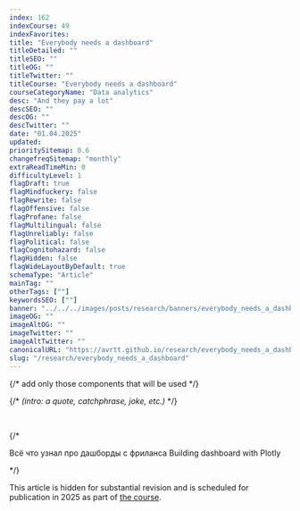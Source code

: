 ```yaml
---
index: 162
indexCourse: 49
indexFavorites:
title: "Everybody needs a dashboard"
titleDetailed: ""
titleSEO: ""
titleOG: ""
titleTwitter: ""
titleCourse: "Everybody needs a dashboard"
courseCategoryName: "Data analytics"
desc: "And they pay a lot"
descSEO: ""
descOG: ""
descTwitter: ""
date: "01.04.2025"
updated:
prioritySitemap: 0.6
changefreqSitemap: "monthly"
extraReadTimeMin: 0
difficultyLevel: 1
flagDraft: true
flagMindfuckery: false
flagRewrite: false
flagOffensive: false
flagProfane: false
flagMultilingual: false
flagUnreliably: false
flagPolitical: false
flagCognitohazard: false
flagHidden: false
flagWideLayoutByDefault: true
schemaType: "Article"
mainTag: ""
otherTags: [""]
keywordsSEO: [""]
banner: "../../../images/posts/research/banners/everybody_needs_a_dashboard.jpg"
imageOG: ""
imageAltOG: ""
imageTwitter: ""
imageAltTwitter: ""
canonicalURL: "https://avrtt.github.io/research/everybody_needs_a_dashboard"
slug: "/research/everybody_needs_a_dashboard"
---
```


{/* add only those components that will be used
*/}


{/* *(intro: a quote, catchphrase, joke, etc.)* */}

<br/>


{/*

Всё что узнал про дашборды с фриланса
Building dashboard with Plotly

*/}


This article is hidden for substantial revision and is scheduled for publication in 2025 as part of [the course](/course).